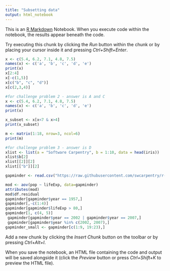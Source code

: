 ```yaml
---
title: "Subsetting data"
output: html_notebook
---
```


This is an [R Markdown](http://rmarkdown.rstudio.com) Notebook. When you execute code within the notebook, the results appear beneath the code. 

Try executing this chunk by clicking the *Run* button within the chunk or by placing your cursor inside it and pressing *Ctrl+Shift+Enter*. 

```r
x <- c(5.4, 6.2, 7.1, 4.8, 7.5)
names(x) <- c('a', 'b', 'c', 'd', 'e')
print(x)
x[2:4]
x[-c(1,5)]
x[c("b", "c", "d")]
x[c(2,3,4)]
```
```r
#for challenge problem 2 - answer is A and C
x <- c(5.4, 6.2, 7.1, 4.8, 7.5)
names(x) <- c('a', 'b', 'c', 'd', 'e')
print(x)

x_subset <- x[x<7 & x>4]
print(x_subset)

m <- matrix(1:18, nrow=3, ncol=6)
print(m)
```
```r
#for challenge problem 3 - answer is D
xlist <- list(a = "Software Carpentry", b = 1:10, data = head(iris))
xlist$b[2]
xlist[[2]][2]
xlist[["b"]][2]

gapminder <- read.csv("https://raw.githubusercontent.com/swcarpentry/r-novice-gapminder/gh-pages/_episodes_rmd/data/gapminder-FiveYearData.csv")

mod <- aov(pop ~ lifeExp, data=gapminder)
attributes(mod)
mod$df.residual
gapminder[gapminder$year == 1957,]
gapminder[,-c(1:4)]
gapminder[gapminder$lifeExp > 80,]
gapminder[1, c(4, 5)]
 gapminder[gapminder$year == 2002 | gapminder$year == 2007,]
 gapminder[gapminder$year %in% c(2002, 2007),]
gapminder_small <- gapminder[c(1:9, 19:23),]
```

Add a new chunk by clicking the *Insert Chunk* button on the toolbar or by pressing *Ctrl+Alt+I*.

When you save the notebook, an HTML file containing the code and output will be saved alongside it (click the *Preview* button or press *Ctrl+Shift+K* to preview the HTML file).
